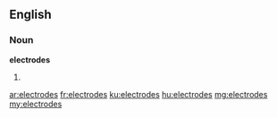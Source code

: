 ==English==

===Noun===
'''electrodes'''

# {{plural of|[[electrode]]}}

[[ar:electrodes]]
[[fr:electrodes]]
[[ku:electrodes]]
[[hu:electrodes]]
[[mg:electrodes]]
[[my:electrodes]]